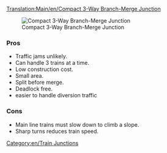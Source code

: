 [[Translation:Main/en/Compact 3-Way Branch-Merge Junction]]{{en/Junctionsmenu}}

[[File:en/6x8 3 Way Split before Merge Junction.png|frame|none|Compact 3-Way Branch-Merge Junction]]

===Pros===
*Traffic jams unlikely.
*Can handle 3 trains at a time.
*Low construction cost.
*Small area.
*Split before merge.
*Deadlock free.
*easier to handle diversion traffic

===Cons===
*Main line trains must slow down to climb a slope.
*Sharp turns reduces train speed.

[[Category:en/Train Junctions]]